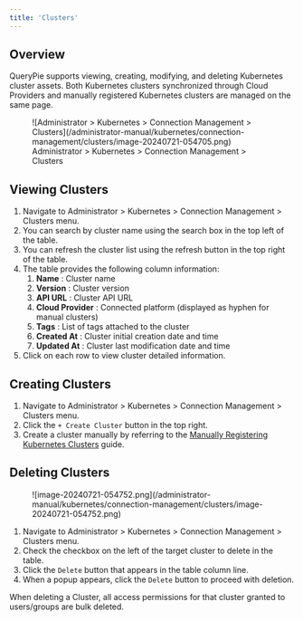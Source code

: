 ```yaml
---
title: 'Clusters'
---
```



## Overview

QueryPie supports viewing, creating, modifying, and deleting Kubernetes cluster assets. Both Kubernetes clusters synchronized through Cloud Providers and manually registered Kubernetes clusters are managed on the same page.

<figure data-layout="center" data-align="center">
![Administrator &gt; Kubernetes &gt; Connection Management &gt; Clusters](/administrator-manual/kubernetes/connection-management/clusters/image-20240721-054705.png)
<figcaption>
Administrator &gt; Kubernetes &gt; Connection Management &gt; Clusters
</figcaption>
</figure>


## Viewing Clusters

1. Navigate to Administrator &gt; Kubernetes &gt; Connection Management &gt; Clusters menu.
2. You can search by cluster name using the search box in the top left of the table. 
3. You can refresh the cluster list using the refresh button in the top right of the table. 
4. The table provides the following column information: 
    1.  **Name**  : Cluster name
    2.  **Version**  : Cluster version
    3.  **API URL**  : Cluster API URL
    4.  **Cloud Provider**  : Connected platform (displayed as hyphen for manual clusters)
    5.  **Tags**  : List of tags attached to the cluster
    6.  **Created At**  : Cluster initial creation date and time
    7.  **Updated At**  : Cluster last modification date and time
5. Click on each row to view cluster detailed information.


## Creating Clusters

1. Navigate to Administrator &gt; Kubernetes &gt; Connection Management &gt; Clusters menu.
2. Click the `+ Create Cluster` button in the top right.
3. Create a cluster manually by referring to the [Manually Registering Kubernetes Clusters](clusters/manually-registering-kubernetes-clusters) guide.


## Deleting Clusters

<figure data-layout="left" data-align="left">
![image-20240721-054752.png](/administrator-manual/kubernetes/connection-management/clusters/image-20240721-054752.png)
</figure>

1. Navigate to Administrator &gt; Kubernetes &gt; Connection Management &gt; Clusters menu.
2. Check the checkbox on the left of the target cluster to delete in the table.
3. Click the `Delete` button that appears in the table column line. 
4. When a popup appears, click the `Delete` button to proceed with deletion.

<Callout type="important">
When deleting a Cluster, all access permissions for that cluster granted to users/groups are bulk deleted.
</Callout>
